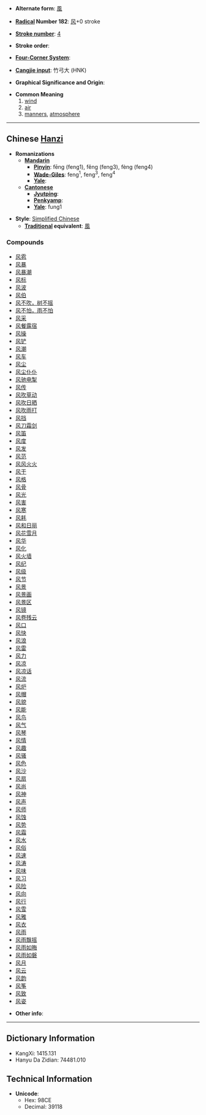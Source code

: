 * '''Alternate form''': [[風]]

* '''[[Wiktionary:Chinese radical index| Radical]] Number 182''': [[Wiktionary:Chinese radical index 风|风]]+0 stroke

* '''[[Wiktionary:Chinese total strokes index|Stroke number]]''': [[Wiktionary:Chinese total strokes index 4|4]]

* '''Stroke order''': 

* '''[[Wiktionary:Chinese four corner index|Four-Corner System]]''': 

* '''[[Wiktionary:Chinese Cangjie index|Cangjie input]]''': 竹弓大 (HNK)

* '''Graphical Significance and Origin''': 

* '''Common Meaning'''
*# [[wind]]
*# [[air]]
*# [[manners]], [[atmosphere]]

----
== Chinese [[Hanzi]] ==

* '''Romanizations'''
** '''[[Mandarin]]'''
*** '''[[Pinyin]]''': fēng (feng1), fěng (feng3), fèng (feng4)
*** '''[[Wade-Giles]]''': feng<sup>1</sup>, feng<sup>3</sup>, feng<sup>4</sup>
*** '''[[Yale]]''': 
** '''[[Cantonese]]'''
*** '''[[Jyutping]]''':
*** '''[[Penkyamp]]''': 
*** '''[[Yale]]''': fung1

* '''Style''': [[Simplified Chinese]] 
** '''[[Traditional Chinese|Traditional]] equivalent''': [[風]]

===Compounds===
*[[风雹]]
*[[风暴]]
*[[风暴潮]]
*[[风标]]
*[[风波]]
*[[风伯]]
*[[风不吹，树不摇]]
*[[风不怕，雨不怕]]
*[[风采]]
*[[风餐露宿]]
*[[风操]]
*[[风铲]]
*[[风潮]]
*[[风车]]
*[[风尘]]
*[[风尘仆仆]]
*[[风驰电掣]]
*[[风传]]
*[[风吹草动]]
*[[风吹日晒]]
*[[风吹雨打]]
*[[风挡]]
*[[风刀霜剑]]
*[[风笛]]
*[[风度]]
*[[风发]]
*[[风范]]
*[[风风火火]]
*[[风干]]
*[[风格]]
*[[风骨]]
*[[风光]]
*[[风害]]
*[[风寒]]
*[[风耗]]
*[[风和日丽]]
*[[风花雪月]]
*[[风华]]
*[[风化]]
*[[风火墙]]
*[[风纪]]
*[[风级]]
*[[风节]]
*[[风景]]
*[[风景画]]
*[[风景区]]
*[[风镜]]
*[[风卷残云]]
*[[风口]]
*[[风快]]
*[[风浪]]
*[[风雷]]
*[[风力]]
*[[风凉]]
*[[风凉话]]
*[[风流]]
*[[风炉]]
*[[风帽]]
*[[风貌]]
*[[风能]]
*[[风鸟]]
*[[风气]]
*[[风琴]]
*[[风情]]
*[[风趣]]
*[[风骚]]
*[[风色]]
*[[风沙]]
*[[风扇]]
*[[风尚]]
*[[风神]]
*[[风声]]
*[[风师]]
*[[风蚀]]
*[[风势]]
*[[风霜]]
*[[风水]]
*[[风俗]]
*[[风速]]
*[[风涛]]
*[[风味]]
*[[风习]]
*[[风险]]
*[[风向]]
*[[风行]]
*[[风雪]]
*[[风雅]]
*[[风衣]]
*[[风雨]]
*[[风雨飘摇]]
*[[风雨如晦]]
*[[风雨如磐]]
*[[风月]]
*[[风云]]
*[[风韵]]
*[[风筝]]
*[[风致]]
*[[风姿]]

* '''Other info''': 

----

== Dictionary Information ==

* KangXi: 1415.131
* Hanyu Da Zidian: 74481.010

== Technical Information ==

* '''Unicode''':
** Hex: 98CE
** Decimal: 39118